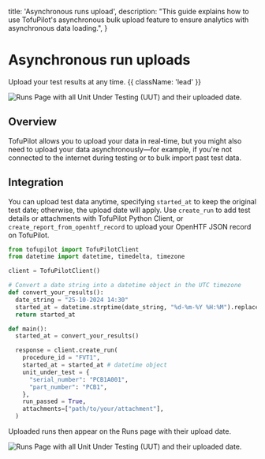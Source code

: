   title: 'Asynchronous runs upload',
  description:
    "This guide explains how to use TofuPilot's asynchronous bulk upload feature to ensure analytics with asynchronous data loading.",
}

# Asynchronous run uploads
Upload your test results at any time. {{ className: 'lead' }}

<Image
  src="/asynchronous-uploads.png"
  alt="Runs Page with all Unit Under Testing (UUT) and their uploaded date."
/>


## Overview
TofuPilot allows you to upload your data in real-time, but you might also need to upload your data asynchronously—for example, if you're not connected to the internet during testing or to bulk import past test data.


## Integration
You can upload test data anytime, specifying `started_at` to keep the original test date; otherwise, the upload date will apply. Use `create_run` to add test details or attachments with TofuPilot Python Client, or `create_report_from_openhtf_record` to upload your OpenHTF JSON record on TofuPilot.

```python {{ title: 'Python Client'}}
from tofupilot import TofuPilotClient
from datetime import datetime, timedelta, timezone

client = TofuPilotClient()

# Convert a date string into a datetime object in the UTC timezone
def convert_your_results():
  date_string = "25-10-2024 14:30"
  started_at = datetime.strptime(date_string, "%d-%m-%Y %H:%M").replace(tzinfo=timezone.utc)
  return started_at

def main():
  started_at = convert_your_results()

  response = client.create_run(
    procedure_id = "FVT1",
    started_at = started_at # datetime object
    unit_under_test = {
      "serial_number": "PCB1A001",
      "part_number": "PCB1",
    },
    run_passed = True,
    attachments=["path/to/your/attachment"],
  )
```

Uploaded runs then appear on the Runs page with their upload date.

<Image
  src="/asynchronous-page-runs.png"
  alt="Runs Page with all Unit Under Testing (UUT) and their uploaded date."
/>
